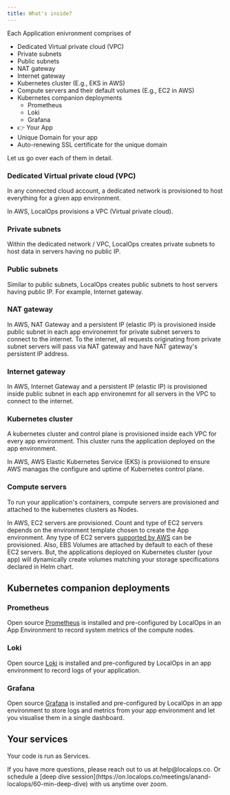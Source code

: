 ```yaml
---
title: What's inside?
---
```


Each Application enivronment comprises of

- Dedicated Virtual private cloud (VPC)
- Private subnets
- Public subnets
- NAT gateway
- Internet gateway
- Kubernetes cluster (E.g., EKS in AWS)
- Compute servers and their default volumes (E.g., EC2 in AWS)
- Kubernetes companion deployments
  - Prometheus
  - Loki
  - Grafana
- 👉 Your App
- Unique Domain for your app
- Auto-renewing SSL certificate for the unique domain

Let us go over each of them in detail.

### Dedicated Virtual private cloud (VPC)

In any connected cloud account, a dedicated network is provisioned to host everything for a given app environment.

In AWS, LocalOps provisions a VPC (Virtual private cloud).

### Private subnets

Within the dedicated network / VPC, LocalOps creates private subnets to host data in servers having no public IP.

### Public subnets

Similar to public subnets, LocalOps creates public subnets to host servers having public IP. For example, Internet
gateway.

### NAT gateway

In AWS, NAT Gateway and a persistent IP (elastic IP) is provisioned inside public subnet in each app environemnt for
private subnet servers to connect to the internet. To the internet, all requests originating from private subnet servers
will pass via NAT gateway and have NAT gateway's persistent IP address.

### Internet gateway

In AWS, Internet Gateway and a persistent IP (elastic IP) is provisioned inside public subnet in each app environemnt
for all servers in the VPC to connect to the internet.

### Kubernetes cluster

A kubernetes cluster and control plane is provisioned inside each VPC for every app environment. This cluster runs the
application deployed on the app environment.

In AWS, AWS Elastic Kubernetes Service (EKS) is provisioned to ensure AWS managas the configure and uptime of Kubernetes
control plane.

### Compute servers

To run your application's containers, compute servers are provisioned and attached to the kubernetes clusters as Nodes.

In AWS, EC2 servers are provisioned. Count and type of EC2 servers depends on the environment template chosen to create
the App environment. Any type of EC2 servers [supported by AWS](https://aws.amazon.com/ec2/instance-types/) can be
provisioned. Also, EBS Volumes are attached by default to each of these EC2 servers. But, the applications deployed on
Kubernetes cluster (your app) will dynamically create volumes matching your storage specifications declared in Helm
chart.

## Kubernetes companion deployments

### Prometheus

Open source [Prometheus](https://prometheus.io/) is installed and pre-configured by LocalOps in an App Environment to
record system metrics of the compute nodes.

### Loki

Open source [Loki](https://grafana.com/oss/loki/) is installed and pre-configured by LocalOps in an app environment to
record logs of your application.

### Grafana

Open source [Grafana](https://grafana.com/oss/grafana/) is installed and pre-configured by LocalOps in an app
environment to store logs and metrics from your app environment and let you visualise them in a single dashboard.

## Your services

Your code is run as Services.  


<Info>
  If you have more questions, please reach out to us at help@localops.co. Or schedule a [deep dive
  session](https://on.localops.co/meetings/anand-localops/60-min-deep-dive) with us anytime over zoom.
</Info>
